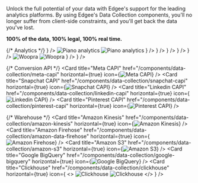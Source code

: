 Unlock the full potential of your data with Edgee's support for the leading analytics platforms.
By using Edgee's Data Collection components, you'll no longer suffer from client-side constraints,
and you'll get back the data you've lost.

**100% of the data, 100% legal, 100% real time.**

<CardGroup cols={2}>
  {/* Analytics */}
  <Card title="Google Analytics 4 (GA4)" href="/components/data-collection/google-analytics" horizontal={true} icon={<img src="/images/logos/ga4.svg" alt="Google Analytics 4" />} />
  <Card title="Piano analytics" href="/components/data-collection/piano-analytics" horizontal={true} icon={
    <>
      <img className="block dark:hidden" src="/images/logos/piano-analytics.svg" alt="Piano analytics" />
      <img className="hidden dark:block" src="/images/logos/piano-analytics-dark.svg" alt="Piano analytics" />
    </>
  } />
  <Card title="Amplitude" href="/components/data-collection/amplitude" horizontal={true} icon={<img src="/images/logos/amplitude.svg" alt="Amplitude" />} />
  <Card title="Eulerian" href="/components/data-collection/eulerian" horizontal={true} icon={<img src="/images/logos/eulerian.svg" alt="Eulerian" />} />
  <Card title="Plausible" href="/components/data-collection/plausible" horizontal={true} icon={<img src="/images/logos/plausible.svg" alt="Plausible" />} />
  <Card title="Posthog" href="/components/data-collection/posthog" horizontal={true} icon={<img src="/images/logos/posthog.svg" alt="Posthog" />} />
  <Card title="Woopra" href="/components/data-collection/woopra" horizontal={true} icon={
    <>
      <img className="block dark:hidden" src="/images/logos/woopra.svg" alt="Woopra" />
      <img className="hidden dark:block" src="/images/logos/woopra-dark.svg" alt="Woopra" />
    </>
  } />
  <Card title="Segment" href="/components/data-collection/segment" horizontal={true} icon={<img src="/images/logos/segment.svg" alt="Segment" />} />

  {/* Conversion API  */}
  <Card title="Meta CAPI" href="/components/data-collection/meta-capi" horizontal={true} icon={<img src="/images/logos/meta.svg" alt="Meta CAPI" />} /> 
  <Card title="Snapchat CAPI" href="/components/data-collection/snapchat-capi" horizontal={true} icon={<img src="/images/logos/snapchat.svg" alt="Snapchat CAPI"/>} />
  <Card title="Linkedin CAPI" href="/components/data-collection/linkedin-capi" horizontal={true} icon={<img src="/images/logos/linkedin.svg" alt="Linkedin CAPI" />} />
  <Card title="Pinterest CAPI" href="/components/data-collection/pinterest-capi" horizontal={true} icon={<img src="/images/logos/pinterest.svg" alt="Pinterest CAPI" />} />

  {/* Warehouse */}
  <Card title="Amazon Kinesis" href="/components/data-collection/amazon-kinesis" horizontal={true} icon={<img src="/images/logos/amazon-kinesis.svg" alt="Amazon Kinesis" />} />
  <Card title="Amazon Firehose" href="/components/data-collection/amazon-data-firehose" horizontal={true} icon={<img src="/images/logos/amazon-firehose.svg" alt="Amazon Firehose" />} />
  <Card title="Amazon S3" href="/components/data-collection/amazon-s3" horizontal={true} icon={<img src="/images/logos/amazon-s3.svg" alt="Amazon S3" />} />
  <Card title="Google BigQuery" href="/components/data-collection/google-bigquery" horizontal={true} icon={<img src="/images/logos/bigquery.svg" alt="Google BigQuery" />} />
  <Card title="Clickhouse" href="/components/data-collection/clickhouse" horizontal={true} icon={
    <>
      <img className="block dark:hidden" src="/images/logos/clickhouse.svg" alt="Clickhouse" />
      <img className="hidden dark:block" src="/images/logos/clickhouse-dark.svg" alt="Clickhouse" />
    </>
  } />
</CardGroup>

